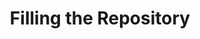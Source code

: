 ---
title: Filling the Repository
slug: language-manager/3_working/repository/filling
sidebar:
  order: 1
---